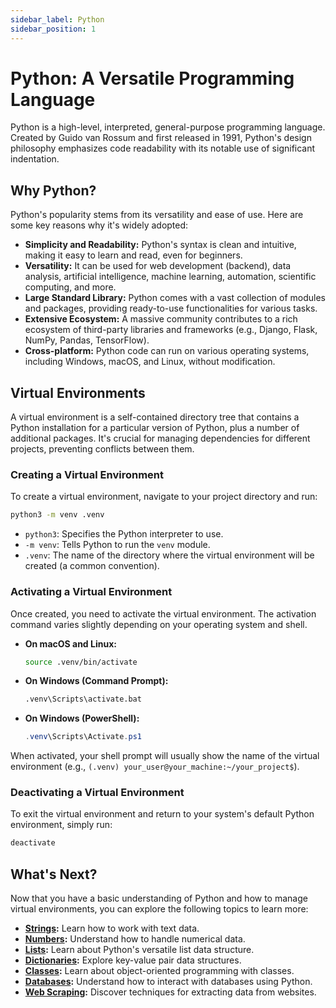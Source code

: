 ```yaml
---
sidebar_label: Python
sidebar_position: 1
---
```


# Python: A Versatile Programming Language

Python is a high-level, interpreted, general-purpose programming language. Created by Guido van Rossum and first released in 1991, Python's design philosophy emphasizes code readability with its notable use of significant indentation.

## Why Python?

Python's popularity stems from its versatility and ease of use. Here are some key reasons why it's widely adopted:

-   **Simplicity and Readability:** Python's syntax is clean and intuitive, making it easy to learn and read, even for beginners.
-   **Versatility:** It can be used for web development (backend), data analysis, artificial intelligence, machine learning, automation, scientific computing, and more.
-   **Large Standard Library:** Python comes with a vast collection of modules and packages, providing ready-to-use functionalities for various tasks.
-   **Extensive Ecosystem:** A massive community contributes to a rich ecosystem of third-party libraries and frameworks (e.g., Django, Flask, NumPy, Pandas, TensorFlow).
-   **Cross-platform:** Python code can run on various operating systems, including Windows, macOS, and Linux, without modification.

## Virtual Environments

A virtual environment is a self-contained directory tree that contains a Python installation for a particular version of Python, plus a number of additional packages. It's crucial for managing dependencies for different projects, preventing conflicts between them.

### Creating a Virtual Environment

To create a virtual environment, navigate to your project directory and run:

```bash
python3 -m venv .venv
```

-   `python3`: Specifies the Python interpreter to use.
-   `-m venv`: Tells Python to run the `venv` module.
-   `.venv`: The name of the directory where the virtual environment will be created (a common convention).

### Activating a Virtual Environment

Once created, you need to activate the virtual environment. The activation command varies slightly depending on your operating system and shell.

-   **On macOS and Linux:**

    ```bash
    source .venv/bin/activate
    ```

-   **On Windows (Command Prompt):**

    ```bash
    .venv\Scripts\activate.bat
    ```

-   **On Windows (PowerShell):**

    ```powershell
    .venv\Scripts\Activate.ps1
    ```

When activated, your shell prompt will usually show the name of the virtual environment (e.g., `(.venv) your_user@your_machine:~/your_project$`).

### Deactivating a Virtual Environment

To exit the virtual environment and return to your system's default Python environment, simply run:

```bash
deactivate
```

## What's Next?

Now that you have a basic understanding of Python and how to manage virtual environments, you can explore the following topics to learn more:

-   **[Strings](./strings.mdx):** Learn how to work with text data.
-   **[Numbers](./numbers.mdx):** Understand how to handle numerical data.
-   **[Lists](./lists.mdx):** Learn about Python's versatile list data structure.
-   **[Dictionaries](./dictionaries.mdx):** Explore key-value pair data structures.
-   **[Classes](./classes.mdx):** Learn about object-oriented programming with classes.
-   **[Databases](./databases.mdx):** Understand how to interact with databases using Python.
-   **[Web Scraping](./web_scraping.mdx):** Discover techniques for extracting data from websites.
